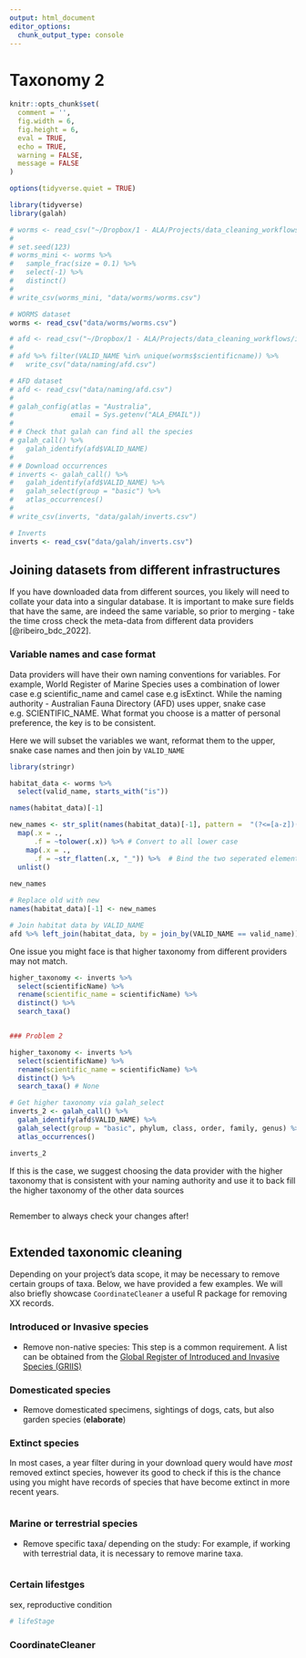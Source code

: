```yaml
---
output: html_document
editor_options: 
  chunk_output_type: console
---
```


# Taxonomy 2

```r

knitr::opts_chunk$set(
  comment = '', 
  fig.width = 6, 
  fig.height = 6,
  eval = TRUE,
  echo = TRUE,
  warning = FALSE,
  message = FALSE
)

options(tidyverse.quiet = TRUE)

library(tidyverse)
library(galah)

# worms <- read_csv("~/Dropbox/1 - ALA/Projects/data_cleaning_workflows/data/worms/worrms_marine_splist.csv")
# 
# set.seed(123)
# worms_mini <- worms %>% 
#   sample_frac(size = 0.1) %>% 
#   select(-1) %>% 
#   distinct()
# 
# write_csv(worms_mini, "data/worms/worms.csv")

# WORMS dataset
worms <- read_csv("data/worms/worms.csv")

# afd <- read_csv("~/Dropbox/1 - ALA/Projects/data_cleaning_workflows/ignore/data/AFD_checklist_clean.csv")
# 
# afd %>% filter(VALID_NAME %in% unique(worms$scientificname)) %>%
#   write_csv("data/naming/afd.csv")

# AFD dataset
# afd <- read_csv("data/naming/afd.csv")
# 
# galah_config(atlas = "Australia",
#              email = Sys.getenv("ALA_EMAIL"))
# 
# # Check that galah can find all the species
# galah_call() %>%
#   galah_identify(afd$VALID_NAME)
# 
# # Download occurrences
# inverts <- galah_call() %>%
#   galah_identify(afd$VALID_NAME) %>%
#   galah_select(group = "basic") %>%
#   atlas_occurrences()
# 
# write_csv(inverts, "data/galah/inverts.csv")

# Inverts
inverts <- read_csv("data/galah/inverts.csv")
```

## Joining datasets from different infrastructures

If you have downloaded data from different sources, you likely will need to collate your data into a singular database. It is important to make sure fields that have the same, are indeed the same variable, so prior to merging - take the time cross check the meta-data from different data providers [@ribeiro_bdc_2022]. 


### Variable names and case format

Data providers will have their own naming conventions for variables. For example, World Register of Marine Species uses a combination of lower case e.g scientific_name and camel case e.g isExtinct. While the naming authority - Australian Fauna Directory (AFD) uses upper, snake case e.g. SCIENTIFIC_NAME. What format you choose is a matter of personal preference, the key is to be consistent.

Here we will subset the variables we want, reformat them to the upper, snake case names and then join by `VALID_NAME` 

```r
library(stringr)

habitat_data <- worms %>% 
  select(valid_name, starts_with("is")) 

names(habitat_data)[-1] 

new_names <- str_split(names(habitat_data)[-1], pattern =  "(?<=[a-z])(?=[A-Z])", n = 2) %>%  # Seperate where case cases from lower to upper i.e. camel case
  map(.x = ., 
      .f = ~tolower(.x)) %>% # Convert to all lower case
    map(.x = ., 
      .f = ~str_flatten(.x, "_")) %>%  # Bind the two seperated elements
  unlist()
  
new_names

# Replace old with new
names(habitat_data)[-1] <- new_names

# Join habitat data by VALID_NAME
afd %>% left_join(habitat_data, by = join_by(VALID_NAME == valid_name))
```

One issue you might face is that higher taxonomy from different providers may not match. 

```r
higher_taxonomy <- inverts %>%
  select(scientificName) %>% 
  rename(scientific_name = scientificName) %>% 
  distinct() %>% 
  search_taxa()


### Problem 2

higher_taxonomy <- inverts %>%
  select(scientificName) %>% 
  rename(scientific_name = scientificName) %>% 
  distinct() %>% 
  search_taxa() # None

# Get higher taxonomy via galah_select
inverts_2 <- galah_call() %>%
  galah_identify(afd$VALID_NAME) %>%
  galah_select(group = "basic", phylum, class, order, family, genus) %>%
  atlas_occurrences()

inverts_2


```

If this is the case, we suggest choosing the data provider with the higher taxonomy that is consistent with your naming authority and use it to back fill the higher taxonomy of the other data sources

```r

```

Remember to always check your changes after! 

```r

```

## Extended taxonomic cleaning

Depending on your project's data scope, it may be necessary to remove certain groups of taxa. Below, we have provided a few examples. We will also briefly showcase `CoordinateCleaner` a useful R package for removing XX records.


### Introduced or Invasive species

-   Remove non-native species: This step is a common requirement. A list can be obtained from the [Global Register of Introduced and Invasive Species (GRIIS)](https://griis.org/)

### Domesticated species

-   Remove domesticated specimens, sightings of dogs, cats, but also garden species (**elaborate**)

### Extinct species 

In most cases, a year filter during in your download query would have _most_ removed extinct species, however its good to check if this is the chance using  you might have records of species that have become extinct in more recent years.

```r

```


### Marine or terrestrial species

-   Remove specific taxa/ depending on the study: For example, if working with terrestrial data, it is necessary to remove marine taxa.

```r

```

### Certain lifestges

sex, reproductive condition

```r
# lifeStage
```


### CoordinateCleaner

```r

```




